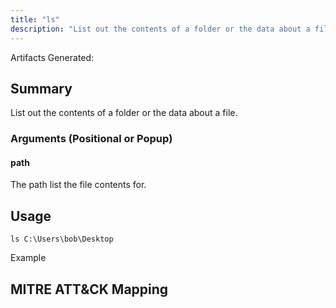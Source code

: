 ```yaml
---
title: "ls"
description: "List out the contents of a folder or the data about a file."
---
```


<Info>
Artifacts Generated: 
</Info>

## Summary

List out the contents of a folder or the data about a file.

### Arguments (Positional or Popup)

#### path
The path list the file contents for.

## Usage
```
ls C:\Users\bob\Desktop
```

Example


## MITRE ATT&CK Mapping
